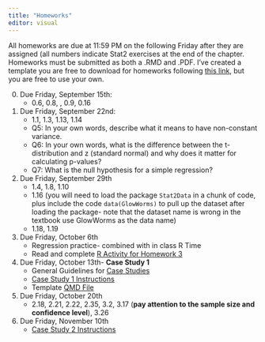 ```yaml
---
title: "Homeworks"
editor: visual
---
```


All homeworks are due at 11:59 PM on the following Friday after they are assigned (all numbers indicate Stat2 exercises at the end of the chapter. Homeworks must be submitted as both a .RMD and .PDF. I've created a template you are free to download for homeworks following [this link](https://drive.google.com/file/d/1LF4cuvVVtX0KsNvQTVuvkAREP5EC-nON/view?usp=sharing), but you are free to use your own.

0.  Due Friday, September 15th:
    -   0.6, 0.8, , 0.9, 0.16
1.  Due Friday, September 22nd:
    -   1.1, 1.3, 1.13, 1.14
    -   Q5: In your own words, describe what it means to have non-constant variance.
    -   Q6: In your own words, what is the difference between the t-distribution and z (standard normal) and why does it matter for calculating p-values?
    -   Q7: What is the null hypothesis for a simple regression?
2.  Due Friday, September 29th
    -   1.4, 1.8, 1.10
    -   1.16 (you will need to load the package `Stat2Data` in a chunk of code, plus include the code `data(GlowWorms)` to pull up the dataset after loading the package- note that the dataset name is wrong in the textbook use GlowWorms as the data name)
    -   1.18, 1.19
3.  Due Friday, October 6th
    -   Regression practice- combined with in class R Time
    -   Read and complete [R Activity for Homework 3](inclass_r/activity_r2.html)
4.  Due Friday, October 13th- **Case Study 1**
    -   General Guidelines for [Case Studies](inclass_r/case-study-guidelines.pdf)
    -   [Case Study 1 Instructions](inclass_r/case_study_1.pdf)
    -   Template [QMD File](https://drive.google.com/file/d/1ar46GoIDPMH05bI5l5jfYQLlOjFfgKwC/view?usp=sharing)
5.  Due Friday, October 20th
    -   2.18, 2.21, 2.22, 2.35, 3.2, 3.17 (**pay attention to the sample size and confidence level**), 3.26
6.  Due Friday, November 10th
    -   [Case Study 2 Instructions](inclass_r/case_study_2.pdf)
